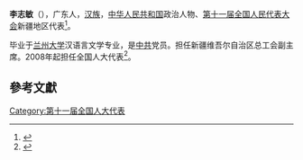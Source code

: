 '''李志敏'''（{{bd|1981年||}}），广东人，[[汉族|汉族]]，[[中华人民共和国|中华人民共和国]]政治人物、[[第十一届全国人民代表大会|第十一届全国人民代表大会]]新疆地区代表<ref>{{cite web|author=新华网|title=第十一届全国人大代表|url=http://news.xinhuanet.com/ziliao/2008-03/03/content_7708230.htm?node=36628|publisher=新华网|accessdate=2014-01-07|archive-date=2014-01-10|archive-url=https://web.archive.org/web/20140110211415/http://news.xinhuanet.com/ziliao/2008-03/03/content_7708230.htm?node=36628|dead-url=no}}</ref>。

毕业于[[兰州大学|兰州大学]]汉语言文学专业，是[[中共|中共]]党员。担任新疆维吾尔自治区总工会副主席。2008年起担任全国人大代表<ref>{{cite news|title=全国人大代表信息-李志敏|url= http://210.82.31.1:8084/delegate/viewDelegate.action?dbid=112622|accessdate=2013-04-05|newspaper=全国人大网|archive-url=https://web.archive.org/web/20140528030937/http://www.npc.gov.cn/delegate/viewDelegate.action?dbid=112622|archive-date=2014-05-28|dead-url=yes}}</ref>。

==參考文獻==
{{reflist}}
[[Category:第十一届全国人大代表|Category:第十一届全国人大代表]]